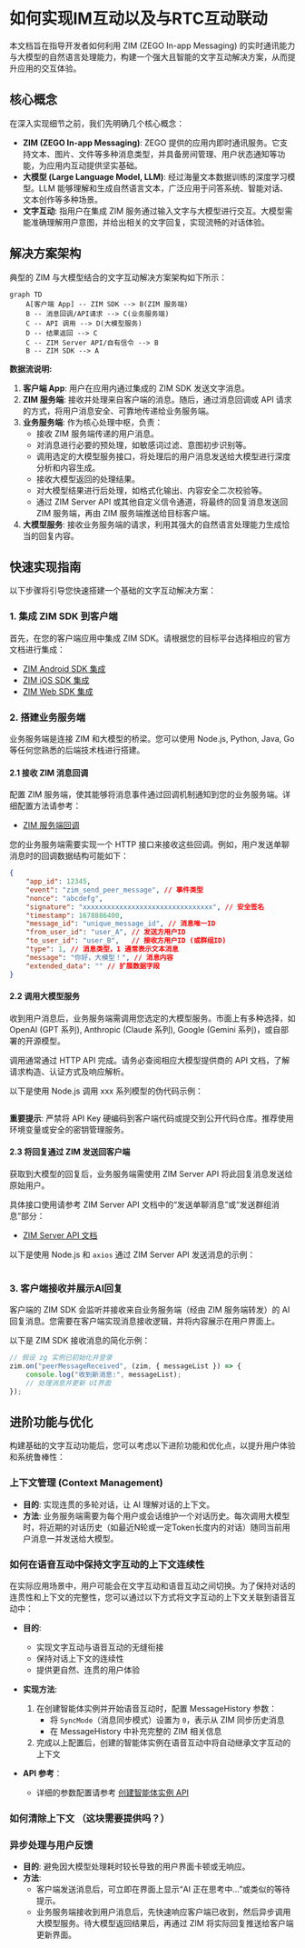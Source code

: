 # 如何实现IM互动以及与RTC互动联动

本文档旨在指导开发者如何利用 ZIM (ZEGO In-app Messaging) 的实时通讯能力与大模型的自然语言处理能力，构建一个强大且智能的文字互动解决方案，从而提升应用的交互体验。

## 核心概念

在深入实现细节之前，我们先明确几个核心概念：

-   **ZIM (ZEGO In-app Messaging)**: ZEGO 提供的应用内即时通讯服务。它支持文本、图片、文件等多种消息类型，并具备房间管理、用户状态通知等功能，为应用内互动提供坚实基础。
-   **大模型 (Large Language Model, LLM)**: 经过海量文本数据训练的深度学习模型。LLM 能够理解和生成自然语言文本，广泛应用于问答系统、智能对话、文本创作等多种场景。
-   **文字互动**: 指用户在集成 ZIM 服务通过输入文字与大模型进行交互。大模型需能准确理解用户意图，并给出相关的文字回复，实现流畅的对话体验。

## 解决方案架构

典型的 ZIM 与大模型结合的文字互动解决方案架构如下所示：

```mermaid
graph TD
    A[客户端 App] -- ZIM SDK --> B(ZIM 服务端)
    B -- 消息回调/API请求 --> C(业务服务端)
    C -- API 调用 --> D(大模型服务)
    D -- 结果返回 --> C
    C -- ZIM Server API/自有信令 --> B
    B -- ZIM SDK --> A
```

**数据流说明:**

1.  **客户端 App**: 用户在应用内通过集成的 ZIM SDK 发送文字消息。
2.  **ZIM 服务端**: 接收并处理来自客户端的消息。随后，通过消息回调或 API 请求的方式，将用户消息安全、可靠地传递给业务服务端。
3.  **业务服务端**: 作为核心处理中枢，负责：
    *   接收 ZIM 服务端传递的用户消息。
    *   对消息进行必要的预处理，如敏感词过滤、意图初步识别等。
    *   调用选定的大模型服务接口，将处理后的用户消息发送给大模型进行深度分析和内容生成。
    *   接收大模型返回的处理结果。
    *   对大模型结果进行后处理，如格式化输出、内容安全二次校验等。
    *   通过 ZIM Server API 或其他自定义信令通道，将最终的回复消息发送回 ZIM 服务端，再由 ZIM 服务端推送给目标客户端。
4.  **大模型服务**: 接收业务服务端的请求，利用其强大的自然语言处理能力生成恰当的回复内容。

## 快速实现指南

以下步骤将引导您快速搭建一个基础的文字互动解决方案：

### 1. 集成 ZIM SDK 到客户端

首先，在您的客户端应用中集成 ZIM SDK。请根据您的目标平台选择相应的官方文档进行集成：

-   [ZIM Android SDK 集成](https://doc-zh.zego.im/article/13591)
-   [ZIM iOS SDK 集成](https://doc-zh.zego.im/article/13592)
-   [ZIM Web SDK 集成](https://doc-zh.zego.im/zim-web/send-and-receive-messages)

### 2. 搭建业务服务端

业务服务端是连接 ZIM 和大模型的桥梁。您可以使用 Node.js, Python, Java, Go 等任何您熟悉的后端技术栈进行搭建。

#### 2.1 接收 ZIM 消息回调

配置 ZIM 服务端，使其能够将消息事件通过回调机制通知到您的业务服务端。详细配置方法请参考：

-   [ZIM 服务端回调](https://doc-zh.zego.im/article/13600)

您的业务服务端需要实现一个 HTTP 接口来接收这些回调。例如，用户发送单聊消息时的回调数据结构可能如下：

```json title="ZIM 消息回调示例 (单聊文本消息)"
{
    "app_id": 12345,
    "event": "zim_send_peer_message", // 事件类型
    "nonce": "abcdefg",
    "signature": "xxxxxxxxxxxxxxxxxxxxxxxxxxxxxxxx", // 安全签名
    "timestamp": 1678886400,
    "message_id": "unique_message_id", // 消息唯一ID
    "from_user_id": "user_A", // 发送方用户ID
    "to_user_id": "user_B",   // 接收方用户ID (或群组ID)
    "type": 1, // 消息类型，1 通常表示文本消息
    "message": "你好，大模型！", // 消息内容
    "extended_data": "" // 扩展数据字段
}
```

#### 2.2 调用大模型服务

收到用户消息后，业务服务端需调用您选定的大模型服务。市面上有多种选择，如 OpenAI (GPT 系列), Anthropic (Claude 系列), Google (Gemini 系列)，或自部署的开源模型。

调用通常通过 HTTP API 完成。请务必查阅相应大模型提供商的 API 文档，了解请求构造、认证方式及响应解析。

以下是使用 Node.js 调用 xxx 系列模型的伪代码示例：

```javascript title="Node.js 调用 xxx大模型 API 示例"
```

**重要提示**: 严禁将 API Key 硬编码到客户端代码或提交到公开代码仓库。推荐使用环境变量或安全的密钥管理服务。

#### 2.3 将回复通过 ZIM 发送回客户端

获取到大模型的回复后，业务服务端需使用 ZIM Server API 将此回复消息发送给原始用户。

具体接口使用请参考 ZIM Server API 文档中的“发送单聊消息”或“发送群组消息”部分：

-   [ZIM Server API 文档](https://doc-zh.zego.im/article/13601)

以下是使用 Node.js 和 `axios` 通过 ZIM Server API 发送消息的示例：

```javascript title="Node.js"
```

### 3. 客户端接收并展示AI回复

客户端的 ZIM SDK 会监听并接收来自业务服务端（经由 ZIM 服务端转发）的 AI 回复消息。您需要在客户端实现消息接收逻辑，并将内容展示在用户界面上。

以下是 ZIM SDK 接收消息的简化示例：

```javascript title="Web"
// 假设 zg 实例已初始化并登录
zim.on("peerMessageReceived", (zim, { messageList }) => {
    console.log("收到新消息:", messageList);
    // 处理消息并更新 UI界面
});
```

## 进阶功能与优化

构建基础的文字互动功能后，您可以考虑以下进阶功能和优化点，以提升用户体验和系统鲁棒性：

### 上下文管理 (Context Management)

-   **目的**: 实现连贯的多轮对话，让 AI 理解对话的上下文。
-   **方法**: 业务服务端需要为每个用户或会话维护一个对话历史。每次调用大模型时，将近期的对话历史（如最近N轮或一定Token长度内的对话）随同当前用户消息一并发送给大模型。

### 如何在语音互动中保持文字互动的上下文连续性

在实际应用场景中，用户可能会在文字互动和语音互动之间切换。为了保持对话的连贯性和上下文的完整性，您可以通过以下方式将文字互动的上下文关联到语音互动中：

-   **目的**: 
    - 实现文字互动与语音互动的无缝衔接
    - 保持对话上下文的连续性
    - 提供更自然、连贯的用户体验

-   **实现方法**:
    1. 在创建智能体实例并开始语音互动时，配置 MessageHistory 参数：
       - 将 `SyncMode`（消息同步模式）设置为 `0`，表示从 ZIM 同步历史消息
       - 在 MessageHistory 中补充完整的 ZIM 相关信息
    2. 完成以上配置后，创建的智能体实例在语音互动中将自动继承文字互动的上下文

-   **API 参考**：
    - 详细的参数配置请参考 [创建智能体实例 API](https://doc-zh.zego.im/aiagent-server/api-reference/agent-instance-management/create-agent-instance)

### 如何清除上下文 （这块需要提供吗？）

### 异步处理与用户反馈

-   **目的**: 避免因大模型处理耗时较长导致的用户界面卡顿或无响应。
-   **方法**:
    -   客户端发送消息后，可立即在界面上显示“AI 正在思考中…”或类似的等待提示。
    -   业务服务端接收到用户消息后，先快速响应客户端已收到，然后异步调用大模型服务。待大模型返回结果后，再通过 ZIM 将实际回复推送给客户端更新界面。

